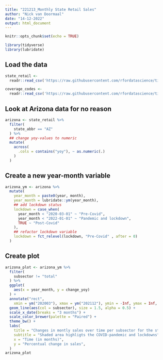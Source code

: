```yaml
---
title: "221213_Monthly State Retail Sales"
author: "Nick van Doormaal"
date: "14-12-2022"
output: html_document
---
```


```r
knitr::opts_chunk$set(echo = TRUE)

library(tidyverse)
library(lubridate)
```

## Load the data
```r
state_retail <- 
  readr::read_csv('https://raw.githubusercontent.com/rfordatascience/tidytuesday/master/data/2022/2022-12-13/state_retail.csv',  col_types = "cciciiccc")

coverage_codes <- 
  readr::read_csv('https://raw.githubusercontent.com/rfordatascience/tidytuesday/master/data/2022/2022-12-13/coverage_codes.csv')
```

## Look at Arizona data for no reason
```r
arizona <- state_retail %>% 
  filter(
    state_abbr == "AZ"
  ) %>% 
  ## change yoy-values to numeric
  mutate(
    across(
      .cols = contains("yoy"), ~ as.numeric(.)
    )
  )
```
## Create a new year-month variable
```r
arizona_ym <- arizona %>% 
  mutate(
    year_month = paste0(year, month),
    year_month = lubridate::ym(year_month),
    ## add lockdown status
    lockdown = case_when(
      year_month < "2020-03-01" ~ "Pre-Covid",
      year_month < "2022-01-01" ~ "Pandemic and lockdown",
      TRUE ~ "Post-Covid"
    ),
    ## refactor lockdown variable
    lockdown = fct_relevel(lockdown, "Pre-Covid" , after = 0)
  )
```

## Create plot
```r
arizona_plot <- arizona_ym %>% 
  filter(
    subsector != "total"
  ) %>% 
  ggplot(
    aes(x = year_month, y = change_yoy)
  ) +
  annotate("rect",
    xmin = ym("202003"), xmax = ym("202112"), ymin = -Inf, ymax = Inf, fill = "black", alpha = 0.2) +
  geom_line(aes(col = subsector), size = 1.5, alpha = 0.5) +
  scale_x_date(breaks = "3 months") +
  scale_color_brewer(palette = "Paired") +
  theme_bw() +
  labs(
    title = "Changes in montly sales over time per subsector for the state of Arizona",
    subtitle = "Shaded area highligts the COVID-pandemic and lockdowns",
    x = "Time (in months)",
    y = "Percentual change in sales",
  )
arizona_plot
```

